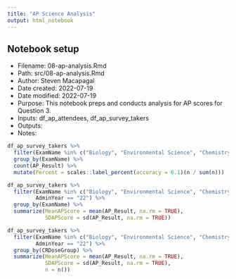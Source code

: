 ```yaml
---
title: "AP Science Analysis"
output: html_notebook
---
```


## Notebook setup

* Filename: 08-ap-analysis.Rmd
* Path: src/08-ap-analysis.Rmd
* Author: Steven Macapagal
* Date created: 2022-07-19
* Date modified: 2022-07-19
* Purpose: This notebook preps and conducts analysis for AP scores for Question 3.
* Inputs: df_ap_attendees, df_ap_survey_takers
* Outputs: 
* Notes:


```r
df_ap_survey_takers %>% 
  filter(ExamName %in% c("Biology", "Environmental Science", "Chemistry")) %>%
  group_by(ExamName) %>% 
  count(AP_Result) %>% 
  mutate(Percent = scales::label_percent(accuracy = 0.1)(n / sum(n)))
```

```r
df_ap_survey_takers %>%   
  filter(ExamName %in% c("Biology", "Environmental Science", "Chemistry"), 
         AdminYear == "22") %>% 
  group_by(ExamName) %>%
  summarize(MeanAPScore = mean(AP_Result, na.rm = TRUE),
            SDAPScore = sd(AP_Result, na.rm = TRUE))
```

```r
df_ap_survey_takers %>%   
  filter(ExamName %in% c("Biology", "Environmental Science", "Chemistry"), 
         AdminYear == "22") %>% 
  group_by(CRDoseGroup) %>%
  summarize(MeanAPScore = mean(AP_Result, na.rm = TRUE),
            SDAPScore = sd(AP_Result, na.rm = TRUE),
            n = n())
```

